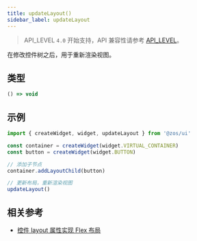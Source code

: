 ```yaml
---
title: updateLayout()
sidebar_label: updateLayout
---
```


> API_LEVEL `4.0` 开始支持，API 兼容性请参考 [API_LEVEL](../../../../guides/framework/device/compatibility.md)。

在修改控件树之后，用于重新渲染视图。

## 类型

```ts
() => void
```

## 示例

```js
import { createWidget, widget, updateLayout } from '@zos/ui'

const container = createWidget(widget.VIRTUAL_CONTAINER)
const button = createWidget(widget.BUTTON)

// 添加子节点
container.addLayoutChild(button)

// 更新布局，重新渲染视图
updateLayout()
```

## 相关参考
- [控件 layout 属性实现 Flex 布局](../../../../guides/framework/device/layout.md)

